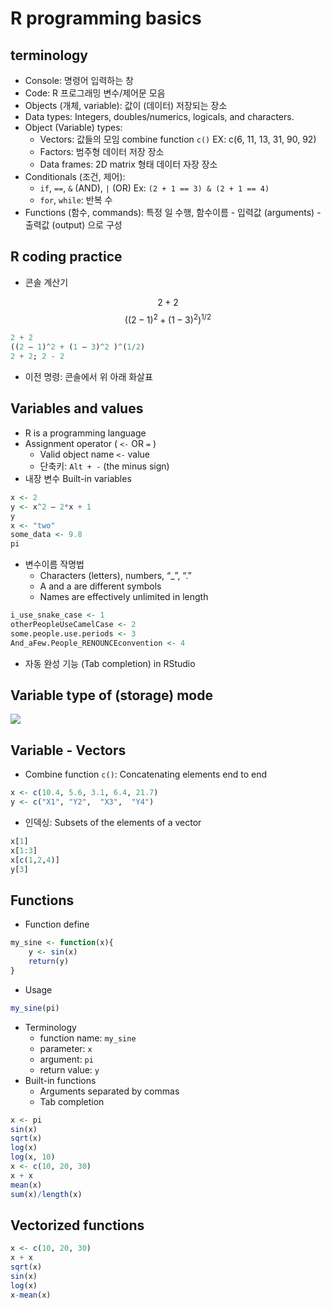 
# R programming basics

## terminology

- Console: 명령어 입력하는 창 
- Code: R 프로그래밍 변수/제어문 모음   
- Objects (개체, variable): 값이 (데이터) 저장되는 장소 
- Data types: Integers, doubles/numerics, logicals, and characters.
- Object (Variable) types:
  - Vectors: 값들의 모임 combine function ```c()``` EX: c(6, 11, 13, 31, 90, 92)
  - Factors: 범주형 데이터 저장 장소
  - Data frames: 2D matrix 형태 데이터 자장 장소 
- Conditionals (조건, 제어):
  - ```if```, ```==```, ```&``` (AND), ```|``` (OR) Ex: ```(2 + 1 == 3) & (2 + 1 == 4) ```
  - ```for```, ```while```: 반복 수
- Functions (함수, commands): 특정 일 수행, 함수이름 - 입력값 (arguments) - 출력값 (output) 으로 구성 


## R coding practice 

- 콘솔 계산기 

$$ 2 + 2 $$
$$ ((2 - 1)^2 + (1 - 3)^2)^{1/2} $$

```r
2 + 2
((2 – 1)^2 + (1 – 3)^2 )^(1/2)
2 + 2; 2 - 2
```
- 이전 명령: 콘솔에서 위 아래 화살표  


## Variables and values 

- R is a programming language 
- Assignment operator ( `<-` OR `=` )
  - Valid object name `<-` value 
  - 단축키: `Alt + -` (the minus sign)
- 내장 변수 Built-in variables

```r
x <- 2
y <- x^2 – 2*x + 1
y
x <- "two"  
some_data <- 9.8
pi
```

- 변수이름 작명법 
  - Characters (letters), numbers,  “_”,  “.”
  - A and a are different symbols
  - Names are effectively unlimited in length

```r
i_use_snake_case <- 1
otherPeopleUseCamelCase <- 2
some.people.use.periods <- 3
And_aFew.People_RENOUNCEconvention <- 4
```

- 자동 완성 기능 (Tab completion) in RStudio


## Variable type of (storage) mode

![](images/01-13.PNG)


## Variable - Vectors 

- Combine function `c()`: Concatenating elements end to end

```r
x <- c(10.4, 5.6, 3.1, 6.4, 21.7) 
y <- c("X1", "Y2",  "X3",  "Y4")
```

- 인덱싱: Subsets of the elements of a vector 

```r
x[1]
x[1:3]
x[c(1,2,4)]
y[3]
```



## Functions

- Function define

```r
my_sine <- function(x){
	y <- sin(x)
	return(y)
}
```

- Usage

```r
my_sine(pi)
```

- Terminology 
  - function name: `my_sine`
  - parameter: `x`
  - argument: `pi`
  - return value: `y`


- Built-in functions
  - Arguments separated by commas
  - Tab completion


```r
x <- pi
sin(x)
sqrt(x)
log(x)
log(x, 10)
x <- c(10, 20, 30)
x + x
mean(x)
sum(x)/length(x)
```


## Vectorized functions

```r
x <- c(10, 20, 30)
x + x
sqrt(x)
sin(x)
log(x)
x-mean(x)
```



